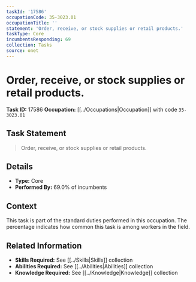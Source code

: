 ```yaml
---
taskId: '17586'
occupationCode: 35-3023.01
occupationTitle: ''
statement: 'Order, receive, or stock supplies or retail products.'
taskType: Core
incumbentsResponding: 69
collection: Tasks
source: onet
---
```

# Order, receive, or stock supplies or retail products.

**Task ID:** 17586
**Occupation:** [[../Occupations|Occupation]] with code `35-3023.01`

## Task Statement

> Order, receive, or stock supplies or retail products.

## Details

- **Type:** Core
- **Performed By:** 69.0% of incumbents

## Context

This task is part of the standard duties performed in this occupation. The percentage indicates how common this task is among workers in the field.

## Related Information

- **Skills Required:** See [[../Skills|Skills]] collection
- **Abilities Required:** See [[../Abilities|Abilities]] collection
- **Knowledge Required:** See [[../Knowledge|Knowledge]] collection

